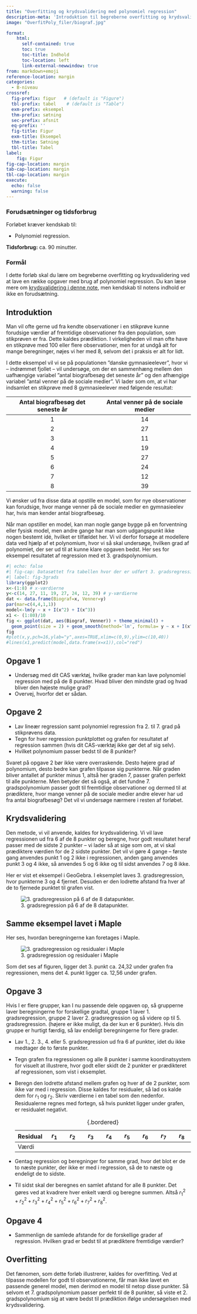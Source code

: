 ```yaml
---
title: "Overfitting og krydsvalidering med polynomiel regression"
description-meta: 'Introduktion til begreberne overfitting og krydsvalidering vha. polynomiel regression. Som eksempel ses på en fiktiv sammenhæng mellem antal biografbesøg og antal venner på de sociale medier.'
image: "OverfitPoly_filer/biograf.jpg"

format:
    html: 
      self-contained: true
      toc: true
      toc-title: Indhold
      toc-location: left
      link-external-newwindow: true
from: markdown+emoji
reference-location: margin
categories:
  - B-niveau
crossref:
  fig-prefix: figur   # (default is "Figure")
  tbl-prefix: tabel    # (default is "Table")
  exm-prefix: eksempel
  thm-prefix: sætning
  sec-prefix: afsnit
  eq-prefix: ''
  fig-title: Figur
  exm-title: Eksempel
  thm-title: Sætning
  tbl-title: Tabel
label:
    fig: Figur
fig-cap-location: margin
tab-cap-location: margin
tbl-cap-location: margin
execute:
  echo: false
  warning: false
---
```



::: {.callout-caution collapse="true" appearance="minimal"}
### Forudsætninger og tidsforbrug
Forløbet kræver kendskab til:

+ Polynomiel regression.


**Tidsforbrug:** ca. 90 minutter.

:::

::: {.purpose}

### Formål

I dette forløb skal du lære om begreberne overfitting og krydsvalidering ved at lave en række opgaver med brug af polynomiel regression. Du kan læse mere om 
[krydsvalidering i denne note](../materialer/krydsvalidering/krydsvalidering.qmd), men kendskab til notens indhold er ikke en forudsætning. 

:::

## Introduktion

Man vil ofte gerne ud fra kendte observationer i en stikprøve kunne forudsige værdier af fremtidige observationer fra den population, som stikprøven er fra. Dette kaldes prædiktion. I virkeligheden vil man ofte have en stikprøve med 100 eller flere observationer, men for at undgå alt for mange beregninger, nøjes vi her med 8, selvom det i praksis er alt for lidt.

I dette eksempel vil vi se på populationen ”danske gymnasieelever”, hvor vi -- indrømmet fjollet -- vil undersøge, om der en sammenhæng mellem den uafhængige variabel ”antal biografbesøg det seneste år” og den afhængige variabel ”antal venner på de sociale medier”. Vi lader som om, at vi har indsamlet en stikprøve med 8 gymnasieelever med følgende resultat:

| Antal biografbesøg det seneste år | Antal venner på de sociale medier |
|:------:|:------:|
| $1$ | $14$ |
| $2$ | $27$ |
| $3$ | $11$ |
| $4$ | $19$ |
| $5$ | $27$ |
| $6$ | $24$ |
| $7$ | $12$ |
| $8$ | $39$ |

<!-- $Bio = [1, 2, 3, 4, 5, 6, 7, 8]$ -->
<!-- $Venner = [14, 27, 11, 19, 27, 24, 12, 39]$ -->

Vi ønsker ud fra disse data at opstille en model, som for nye observationer kan forudsige, hvor mange venner på de sociale medier en gymnasieelev har, hvis man kender antal biografbesøg.

Når man opstiller en model, kan man nogle gange bygge på en forventning eller fysisk model, men andre gange har man som udgangspunkt ikke nogen bestemt idé, hvilket er tilfældet her. Vi vil derfor forsøge at modellere data ved hjælp af et polynomium, hvor vi så skal undersøge, hvilken grad af polynomiet, der ser ud til at kunne klare opgaven bedst. Her ses for eksempel resultatet af regression med et 3. gradspolynomium.

<!-- ![3. gradsregression på alle 8 datapunkter.](OverfitPoly_filer/3gradsregression.png){#fig-3grads} -->

```r
#| echo: false
#| fig-cap: Datasættet fra tabellen hvor der er udført 3. gradsregression.
#| label: fig-3grads
library(ggplot2)
x<-(1:8) # x-værdierne
y<-c(14, 27, 11, 19, 27, 24, 12, 39) # y-værdierne
dat <- data.frame(Biograf=x, Venner=y)
par(mar=c(4,4,1,1))
model<-lm(y ~ x + I(x^2) + I(x^3))
x1 <- (1:80)/10
fig <- ggplot(dat, aes(Biograf, Venner)) + theme_minimal() +
  geom_point(size = 2) + geom_smooth(method='lm', formula= y ~ x + I(x^2) + I(x^3), se = FALSE)
fig
#plot(x,y,pch=16,ylab="y",axes=TRUE,xlim=c(0,9),ylim=c(10,40))
#lines(x1,predict(model,data.frame(x=x1)),col="red")
```


::: {.callout-note collapse="false" appearance="minimal"}
## Opgave 1
*	Undersøg med dit CAS værktøj, hvilke grader man kan lave polynomiel regression med på de 8 punkter. Hvad bliver den mindste grad og hvad bliver den højeste mulige grad? 
*	Overvej, hvorfor det er sådan.
:::

::: {.callout-note collapse="false" appearance="minimal"}
## Opgave 2
*	Lav lineær regression samt polynomiel regression fra 2. til 7. grad på stikprøvens data. 
*	Tegn for hver regression punktplottet og grafen for resultatet af regression sammen (hvis dit CAS-værktøj ikke gør det af sig selv).  
*	Hvilket polynomium passer bedst til de 8 punkter?

:::

Svaret på opgave 2 bør ikke være overraskende. Desto højere grad af polynomium, desto bedre kan grafen tilpasse sig punkterne. Når graden bliver antallet af punkter minus 1, altså her graden 7, passer grafen perfekt til alle punkterne. Men betyder det så også, at det fundne 7. gradspolynomium passer godt til fremtidige observationer og dermed til at prædiktere, hvor mange venner på de sociale medier andre elever har ud fra antal biografbesøg? Det vil vi undersøge nærmere i resten af forløbet.

## Krydsvalidering

Den metode, vi vil anvende, kaldes for krydsvalidering. Vi vil lave regressionen ud fra 6 af de 8 punkter og beregne, hvor godt resultatet heraf passer med de sidste 2 punkter – vi lader så at sige som om, at vi skal prædiktere værdien for de 2 sidste punkter. Det vil vi gøre 4 gange – første gang anvendes punkt 1 og 2 ikke i regressionen, anden gang anvendes punkt 3 og 4 ikke, så anvendes 5 og 6 ikke og til sidst anvendes 7 og 8 ikke. 

Her er vist et eksempel i GeoGebra. I eksemplet laves 3. gradsregression, hvor punkterne 3 og 4 fjernet. Desuden er den lodrette afstand fra hver af de to fjernede punktet til grafen vist. 

![3. gradsregression på 6 af de 8  datapunkter.](OverfitPoly_filer/3grads6af8GeoGebra.png){#fig-3grads6af8}

::: {.callout-note collapse="true" appearance="minimal"}
## Samme eksempel lavet i Maple
Her ses, hvordan beregningerne kan foretages i Maple.

![3. gradsregression og residualer i Maple](OverfitPoly_filer/3gradsregression6af8.png){#fig-3grads6af8}

:::

Som det ses af figuren, ligger det 3. punkt ca. 24,32 under grafen fra regressionen, mens det 4. punkt ligger ca. 12,56 under grafen. 

::: {.callout-note collapse="false" appearance="minimal"}
## Opgave 3
Hvis I er flere grupper, kan I nu passende dele opgaven op, så grupperne laver beregningerne for forskellige gradtal, gruppe 1 laver 1. gradsregression, gruppe 2 laver 2. gradsregression og så videre op til 5. gradsregression. (højere er ikke muligt, da der kun er 6 punkter). Hvis din gruppe er hurtigt færdig, så lav endeligt beregningerne for flere grader.

*	Lav 1., 2. 3., 4. eller 5. gradsregression ud fra 6 af punkter, idet du ikke medtager de to første punkter.
*	Tegn grafen fra regressionen og alle 8 punkter i samme koordinatsystem for visuelt at illustrere, hvor godt eller skidt de 2 punkter er prædikteret af regressionen, som vist i eksemplet.
*	Beregn den lodrette afstand mellem grafen og hver af de 2 punkter, som ikke var med i regression. Disse kaldes for residualer, så lad os kalde dem for $r_1$ og $r_2$. Skriv værdierne i en tabel som den nedenfor. Residualerne regnes med fortegn, så hvis punktet ligger under grafen, er residualet negativt.

    | Residual	| $r_1$ |	$r_2$ |	$r_3$ |	$r_4$ |	$r_5$ |	$r_6$ |	$r_7$ |	$r_8$ |
    |:---|:---:|:---:|:---:|:---:|:---:|:---:|:---:|:---:|
    | Værdi | | | | | | | | |
    : {.bordered}

*	Gentag regression og beregninger for samme grad, hvor det blot er de to næste punkter, der ikke er med i regression, så de to næste og endeligt de to sidste.
*	Til sidst skal der beregnes en samlet afstand for alle 8 punkter. Det gøres ved at kvadrere hver enkelt værdi og beregne summen. Altså ${r_1}^2+{r_2}^2+ {r_3}^2+{r_4}^2+{r_5}^2+{r_6}^2+{r_7}^2+{r_8}^2$. 
:::

::: {.callout-note collapse="false" appearance="minimal"}
## Opgave 4
*	Sammenlign de samlede afstande for de forskellige grader af regression. Hvilken grad er bedst til at prædiktere fremtidige værdier?
:::

## Overfitting

Det fænomen, som dette forløb illustrerer, kaldes for overfitting. Ved at tilpasse modellen for godt til observationerne, får man ikke lavet en passende generel model, men derimod en model til netop disse punkter. Så selvom et 7. gradspolynomium passer perfekt til de 8 punkter, så viste et 2. gradspolynomium sig at være bedst til prædiktion ifølge undersøgelsen med krydsvalidering. 
